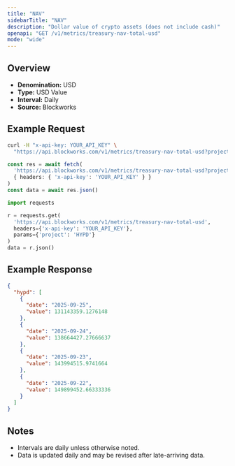 ```yaml
---
title: "NAV"
sidebarTitle: "NAV"
description: "Dollar value of crypto assets (does not include cash)"
openapi: "GET /v1/metrics/treasury-nav-total-usd"
mode: "wide"
---
```


## Overview

- **Denomination:** USD
- **Type:** USD Value
- **Interval:** Daily
- **Source:** Blockworks

## Example Request

<CodeGroup>

```bash cURL
curl -H "x-api-key: YOUR_API_KEY" \
  "https://api.blockworks.com/v1/metrics/treasury-nav-total-usd?project=HYPD"
```

```typescript TypeScript
const res = await fetch(
  'https://api.blockworks.com/v1/metrics/treasury-nav-total-usd?project=HYPD',
  { headers: { 'x-api-key': 'YOUR_API_KEY' } }
)
const data = await res.json()
```

```python Python
import requests

r = requests.get(
  'https://api.blockworks.com/v1/metrics/treasury-nav-total-usd',
  headers={'x-api-key': 'YOUR_API_KEY'},
  params={'project': 'HYPD'}
)
data = r.json()
```

</CodeGroup>

## Example Response

```json
{
  "hypd": [
    {
      "date": "2025-09-25",
      "value": 131143359.1276148
    },
    {
      "date": "2025-09-24",
      "value": 138664427.27666637
    },
    {
      "date": "2025-09-23",
      "value": 143994515.9741664
    },
    {
      "date": "2025-09-22",
      "value": 149899452.66333336
    }
  ]
}
```

## Notes
- Intervals are daily unless otherwise noted.
- Data is updated daily and may be revised after late-arriving data.